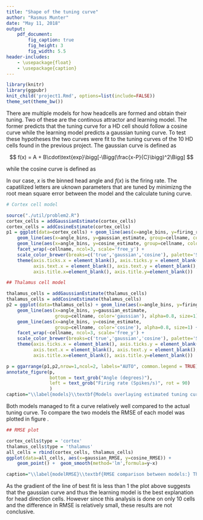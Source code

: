 ```yaml
---
title: "Shape of the tuning curve"
author: "Rasmus Munter"
date: "May 11, 2018"
output:
    pdf_document:
        fig_caption: true
        fig_height: 3
        fig_width: 5.5
header-includes:
    - \usepackage{float}
    - \usepackage{caption}
---
```

\captionsetup{width=5.5in}

```r
library(knitr)
library(ggpubr)
knit_child('project1.Rmd', options=list(include=FALSE))
theme_set(theme_bw())
```

There are multiple models for how headcells are formed and obtain their tuning. Two of these are the continous attractor and learning model. The former predicts that the tuning curve for a HD cell should follow a cosine curve while the learning model predicts a gaussian tuning curve. To test these hypotheses the two curves were fit to the tuning curves of the 10 HD cells found in the previous project. The gaussian curve is defined as 

$$
f(x) = A + B\cdot\text{exp}\bigg[-\Bigg(\frac{x-P}{C}\bigg)^2\Bigg]
$$

while the cosine curve is defined as
\begin{align*}
    f(x) = 
    \begin{cases}
        A + B \cdot (1 + cos(C\cdot(x-P))) \quad &if\quad |C(x-P)|<\pi \\
        A \quad &else
    \end{cases}
\end{align*}

In our case, $x$ is the binned head angle and $f(x)$ is the firing rate. The capatilized letters are uknown parameters that are tuned by minimizng the root mean square error between the model and the calculate tuning curve.

```r
# Cortex cell model

source("./util/problem2.R")
cortex_cells = addGaussianEstimate(cortex_cells)
cortex_cells = addCosineEstimate(cortex_cells)
p1 = ggplot(data=cortex_cells) + geom_line(aes(x=angle_bins, y=firing_rate, color='true', group=cellname), alpha=0.8, size=1.2) +
    geom_line(aes(x=angle_bins, y=gaussian_estimate, group=cellname, color='gaussian'), alpha=0.8, size=1.2) +
    geom_line(aes(x=angle_bins, y=cosine_estimate, group=cellname, color='cosine'), alpha=0.8, size=1.2) +
    facet_wrap(~cellname, ncol=3, scale='free_y') +
    scale_color_brewer(breaks=c('true','gaussian','cosine'), palette='Set2') +
    theme(axis.ticks.x = element_blank(), axis.ticks.y = element_blank(),
          axis.text.x = element_blank(), axis.text.y = element_blank(),
          axis.title.x=element_blank(), axis.title.y=element_blank())

## Thalamus cell model

thalamus_cells = addGaussianEstimate(thalamus_cells)
thalamus_cells = addCosineEstimate(thalamus_cells)
p2 = ggplot(data=thalamus_cells) + geom_line(aes(x=angle_bins, y=firing_rate, group=cellname, color='true'), alpha=1, size=2) +
    geom_line(aes(x=angle_bins, y=gaussian_estimate, 
                  group=cellname, color='gaussian'), alpha=0.8, size=1) +
    geom_line(aes(x=angle_bins, y=cosine_estimate, 
                  group=cellname, color='cosine'), alpha=0.8, size=1) +
    facet_wrap(~cellname, ncol=3, scale='free_y') +
    scale_color_brewer(breaks=c('true','gaussian','cosine'), palette='Set2') + 
    theme(axis.ticks.x = element_blank(), axis.ticks.y = element_blank(),
          axis.text.x = element_blank(), axis.text.y = element_blank(),
          axis.title.x=element_blank(), axis.title.y=element_blank())

p = ggarrange(p1,p2,nrow=1,ncol=2, labels="AUTO", common.legend = TRUE)
annotate_figure(p,
                bottom = text_grob("Angle (degrees)"),
                left = text_grob("Firing rate (Spikes/s)", rot = 90)
                )
caption="\\label{models}\\textbf{Models overlaying estimated tuning curve.} A gaussian and cosine curve were fit to the tuning curves by optimizing their tuning parameters to minimize root mean square error. A: Curves for cortex HD cells, B: Curves for thalamus HD cells"
```

Both models managed to fit a curve relatively well compared to the actual tuning curve. To compare the two models the RMSE of each model was plotted in figure \ref{modelRMSE}.

```r
## RMSE plot

cortex_cells$type = 'cortex'
thalamus_cells$type = 'thalamus'
all_cells = rbind(cortex_cells, thalamus_cells)
ggplot(data=all_cells, aes(x=gaussian_RMSE, y=cosine_RMSE)) +
    geom_point() +  geom_smooth(method='lm',formula=y~x)

caption="\\label{modelRMSE}\\textbf{RMSE comparison between models:} The line of best fit indicates that the gaussian curve is a better fit."
```

As the gradient of the line of best fit is less than 1 the plot above suggests that the gaussian curve and thus the learning model is the best explanation for head direction cells. However since this analysis is done on only 10 cells and the difference in RMSE is relatively small, these results are not conclusive.
